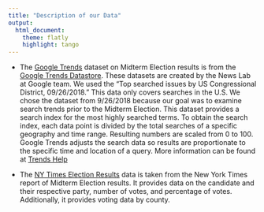 ```yaml
---
title: "Description of our Data"
output: 
  html_document:
    theme: flatly
    highlight: tango
---
```


- The [Google Trends](https://trends.google.com/trends/?geo=US) dataset on Midterm Election results is from the [Google Trends Datastore](http://googletrends.github.io/data/). These datasets are created by the News Lab at Google team. We used the "Top searched issues by US Congressional District, 09/26/2018." This data only covers searches in the U.S. We chose the dataset from 9/26/2018 because our goal was to examine search trends prior to the Midterm Election. This dataset provides a search index for the most highly searched terms. To obtain the search index, each data point is divided by the total searches of a specific geography and time range. Resulting numbers are scaled from 0 to 100. Google Trends adjusts the search data so results are proportionate to the specific time and location of a query. More information can be found at [Trends Help](https://support.google.com/trends/answer/4365533?hl=en) 

- The [NY Times Election Results](https://www.nytimes.com/elections/results/texas-senate) data is taken from the New York Times report of Midterm Election results. It provides data on the candidate and their respective party, number of votes, and percentage of votes. Additionally, it provides voting data by county.

